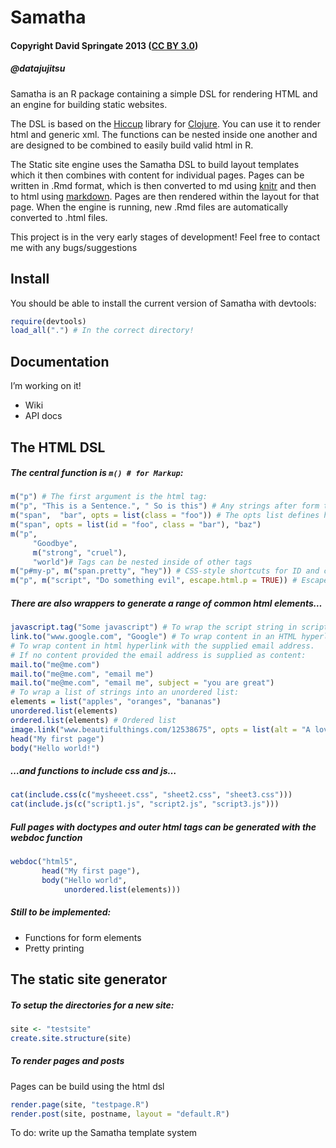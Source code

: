 Samatha
=======

#### Copyright David Springate 2013 ([CC BY 3.0](creativecommons.org/licenses/by/3.0))
##### @datajujitsu

Samatha is an R package containing a simple DSL for rendering HTML and an engine for building static websites. 

The DSL is based on the [Hiccup](http://github.com/weavejester/hiccup) library for [Clojure](clojure.org).  You can use it to render html and generic xml.  The functions can be nested inside one another and are designed to be combined to easily build valid html in R.

The Static site engine uses the Samatha DSL to build layout templates which it then combines with content for individual pages.  Pages can be written in .Rmd format, which is then converted to md using [knitr]() and then to html using [markdown](). Pages are then rendered within the layout for that page. When the engine is running, new .Rmd files are automatically converted to .html files.

This project is in the very early stages of development! Feel free to contact me with any bugs/suggestions

## Install

You should be able to install the current version of Samatha with devtools:

```r
require(devtools)
load_all(".") # In the correct directory!
```

## Documentation

I'm working on it!

* Wiki
* API docs

## The HTML DSL

##### The central function is `m() # for Markup`:

```r
m("p") # The first argument is the html tag:
m("p", "This is a Sentence.", " So is this") # Any strings after form the content of the tag:
m("span",  "bar", opts = list(class = "foo")) # The opts list defines html tag attributes
m("span", opts = list(id = "foo", class = "bar"), "baz") 
m("p", 
     "Goodbye", 
     m("strong", "cruel"), 
     "world")# Tags can be nested inside of other tags
m("p#my-p", m("span.pretty", "hey")) # CSS-style shortcuts for ID and class
m("p", m("script", "Do something evil", escape.html.p = TRUE)) # Escape a tag using escape.html.p = TRUE
```

##### There are also wrappers to generate a range of common html elements...

```r
javascript.tag("Some javascript") # To wrap the script string in script tags and a CDATA section
link.to("www.google.com", "Google") # To wrap content in an HTML hyperlink with the supplied URL
# To wrap content in html hyperlink with the supplied email address.  
# If no content provided the email address is supplied as content:
mail.to("me@me.com")
mail.to("me@me.com", "email me")
mail.to("me@me.com", "email me", subject = "you are great")
# To wrap a list of strings into an unordered list:
elements = list("apples", "oranges", "bananas")
unordered.list(elements)
ordered.list(elements) # Ordered list
image.link("www.beautifulthings.com/12538675", opts = list(alt = "A lovely picture of something")) # link to an image
head("My first page")
body("Hello world!")
```

##### ...and functions to include css and js...

```r
cat(include.css(c("mysheeet.css", "sheet2.css", "sheet3.css")))
cat(include.js(c("script1.js", "script2.js", "script3.js")))
```

##### Full pages with doctypes and outer html tags can be generated with the webdoc function

```r
webdoc("html5",
       head("My first page"),
       body("Hello world",
            unordered.list(elements)))
```


##### Still to be implemented:

* Functions for form elements
* Pretty printing

## The static site generator

##### To setup the directories for a new site:

```r
site <- "testsite"
create.site.structure(site)
```

##### To render pages and posts

Pages can be build using the html dsl
```r
render.page(site, "testpage.R")
render.post(site, postname, layout = "default.R")
```


To do: write up the Samatha template system

